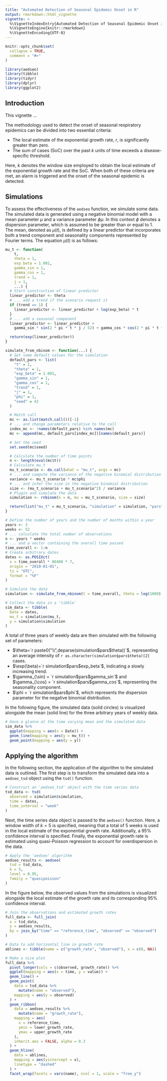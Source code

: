 ```yaml
---
title: "Automated Detection of Seasonal Epidemic Onset in R"
output: rmarkdown::html_vignette
vignette: >
  %\VignetteIndexEntry{Automated Detection of Seasonal Epidemic Onset in R}
  %\VignetteEngine{knitr::rmarkdown}
  %\VignetteEncoding{UTF-8}
---
```


```r
knitr::opts_chunk$set(
  collapse = TRUE,
  comment = "#>"
)
```

```r
library(aedseo)
library(tibble)
library(tidyr)
library(dplyr)
library(ggplot2)
```

## Introduction

This vignette ...

The methodology used to detect the onset of seasonal respiratory epidemics can be divided into two essential criteria:

- The local estimate of the exponential growth rate, $r$, is significantly greater than zero.
- The sum of cases (SoC) over the past $k$ units of time exceeds a disease-specific threshold.

Here, $k$ denotes the window size employed to obtain the local estimate of the exponential growth rate and the SoC. When both of these criteria are met, an alarm is triggered and the onset of the seasonal epidemic is detected.

## Simulations

To assess the effectiveness of the `aedseo` function, we simulate some data. The simulated data is generated using a negative binomial model with a mean parameter $\mu$ and a variance parameter $\phi\mu$. In this context $\phi$ denotes a dispersion parameter, which is assumed to be greater than or equal to 1. The mean, denoted as $\mu(t)$, is defined by a linear predictor that incorporates both a trend component and seasonality components represented by Fourier terms. The equation $\mu(t)$ is as follows:

\begin{equation}
  \mu(t) = \exp\Biggl( \theta + \beta t + \sum_{j=1}^m \biggl( \gamma_{\sin} \sin\Bigl( \frac{2 \pi t}{52}\Bigl) + \gamma_{\cos} \cos \Bigl( \frac{2 \pi t}{52} \Bigl) \biggl) \Biggl)
\end{equation}

```r
mu_t <- function(
    t,
    theta = 1,
    exp_beta = 1.001,
    gamma_sin = 1,
    gamma_cos = 1,
    trend = 1,
    j = 1,
    ...) {
  # Start construction of linear predictor
  linear_predictor <- theta
  # ... add a trend if the scenario request it
  if (trend == 1) {
    linear_predictor <- linear_predictor + log(exp_beta) * t
  }
  # ... add a seasonal component
  linear_predictor <- linear_predictor +
    gamma_sin * sin(2 * pi * t * j / 52) + gamma_cos * cos(2 * pi * t * j / 52)

  return(exp(linear_predictor))
}

simulate_from_nbinom <- function(...) {
  # Set some default values for the simulation
  default_pars <- list(
    "t" = 1,
    "theta" = 1,
    "exp_beta" = 1.001,
    "gamma_sin" = 1,
    "gamma_cos" = 1,
    "trend" = 1,
    "j" = 1,
    "phi" = 1,
    "seed" = 42
  )

  # Match call
  mc <- as.list(match.call())[-1]
  # ... and change parameters relative to the call
  index_mc <- !names(default_pars) %in% names(mc)
  mc <- append(mc, default_pars[index_mc])[names(default_pars)]

  # Set the seed
  set.seed(mc$seed)

  # Calculate the number of time points
  n <- length(eval(mc$t))
  # Calculate mu_t
  mu_t_scenario <- do.call(what = "mu_t", args = mc)
  # ... and compute the variance of the negative binomial distribution
  variance <- mu_t_scenario * mc$phi
  # ... and infer the size in the negative binomial distribution
  size <- (mu_t_scenario + mu_t_scenario^2) / variance
  # Plugin and simulate the data
  simulation <- rnbinom(n = n, mu = mu_t_scenario, size = size)

  return(list("mu_t" = mu_t_scenario, "simulation" = simulation, "pars" = mc))
}

# Define the number of years and the number of months within a year
years <- 3
weeks <- 52
# ... calculate the total number of observations
n <- years * weeks
# ... and a vector containing the overall time passed
time_overall <- 1:n
# Create arbitrary dates
dates <- as.POSIXct(
  x = time_overall * 86400 * 7,
  origin = "2010-01-01",
  tz = "UTC",
  format = "%F"
)

# Simulate the data
simulation <- simulate_from_nbinom(t = time_overall, theta = log(1000), phi = 5)

# Collect the data in a 'tibble'
sim_data <- tibble(
  Date = dates,
  mu_t = simulation$mu_t,
  y = simulation$simulation
)
```

A total of three years of weekly data are then simulated with the following set of parameters:

- $\theta=`r paste0("\\",deparse(simulation$pars$theta))`$, representing an average intensity of `r as.character(simulation$pars$theta)[2]` cases.
- $\exp(\beta)=`r simulation$pars$exp_beta`$, indicating a slowly increasing trend.
- $\gamma_{\sin} = `r simulation$pars$gamma_sin`$ and $\gamma_{\cos} = `r simulation$pars$gamma_cos`$, representing the seasonality component.
- $\phi = `r simulation$pars$phi`$, which represents the dispersion parameter for the negative binomial distribution.

In the following figure, the simulated data (solid circles) is visualized alongside the mean (solid line) for the three arbitrary years of weekly data.

```r
# Have a glance at the time varying mean and the simulated data
sim_data %>%
  ggplot(mapping = aes(x = Date)) +
  geom_line(mapping = aes(y = mu_t)) +
  geom_point(mapping = aes(y = y))
```

## Applying the algorithm

In the following section, the application of the algorithm to the simulated data is outlined. The first step is to transform the simulated data into a `aedseo_tsd` object using the `tsd()` function.

```r
# Construct an 'aedseo_tsd' object with the time series data
tsd_data <- tsd(
  observed = simulation$simulation,
  time = dates,
  time_interval = "week"
)
```

Next, the time series data object is passed to the `aedseo()` function. Here, a window width of $k=5$ is specified, meaning that a total of 5 weeks is used in the local estimate of the exponential growth rate. Additionally, a 95\% confidence interval is specified. Finally, the exponential growth rate is estimated using quasi-Poisson regression to account for overdispersion in the data.

```r
# Apply the 'aedseo' algorithm
aedseo_results <- aedseo(
  tsd = tsd_data,
  k = 5,
  level = 0.95,
  family = "quasipoisson"
)
```

In the figure below, the observed values from the simulations is visualized alongside the local estimate of the growth rate and its corresponding 95\% confidence interval.


```r
# Join the observations and estimated growth rates
full_data <- full_join(
  x = tsd_data,
  y = aedseo_results,
  by = join_by("time" == "reference_time", "observed" == "observed")
)

# Data to add horizontal line in growth rate
ablines <- tibble(name = c("growth_rate", "observed"), x = c(0, NA))

# Make a nice plot
full_data %>%
  pivot_longer(cols = c(observed, growth_rate)) %>%
  ggplot(mapping = aes(x = time, y = value)) +
  geom_line() +
  geom_point(
    data = tsd_data %>%
      mutate(name = "observed"),
    mapping = aes(y = observed)
  ) +
  geom_ribbon(
    data = aedseo_results %>%
      mutate(name = "growth_rate"),
    mapping = aes(
      x = reference_time,
      ymin = lower_growth_rate,
      ymax = upper_growth_rate
    ),
    inherit.aes = FALSE, alpha = 0.3
  ) +
  geom_hline(
    data = ablines,
    mapping = aes(yintercept = x),
    linetype = "dashed"
  ) +
  facet_wrap(facets = vars(name), ncol = 1, scale = "free_y")
```



